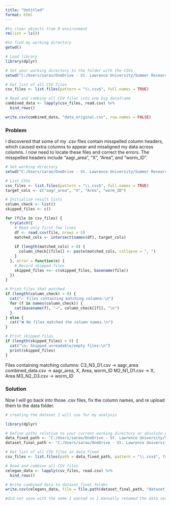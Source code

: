 ```yaml
---
title: "Untitled"
format: html
---
```


```r
#to clear objects from R environment
rm(list = ls())
```


```r
#to find my working directory 
getwd()
```


```r
# Load library
library(dplyr)

# Set your working directory to the folder with the CSVs
setwd("C:/Users/sarao/OneDrive - St. Lawrence University/Summer Research/summer research/C.elegans/data/data_original")

# Get list of all CSV files
csv_files <- list.files(pattern = "\\.csv$", full.names = TRUE)

# Read and combine all CSV files into one big dataframe
combined_data <- lapply(csv_files, read.csv) %>%
  bind_rows()

write.csv(combined_data, "data_original.csv", row.names = FALSE)


```

### Problem
I discovered that some of my .csv files contain misspelled column headers, which caused extra columns to appear and misaligned my data across columns. I now need to locate these files and correct the errors. The misspelled headers include "aagr_area", "X", "Area", and "worm_ID".


```r
# Set working directory
setwd("C:/Users/sarao/OneDrive - St. Lawrence University/Summer Research/summer research/C.elegans/data/data_original")

# List CSVs
csv_files <- list.files(pattern = "\\.csv$", full.names = TRUE)
target_cols <- c("aagr_area", "X", "Area", "worm_ID")

# Initialize result lists
column_check <- list()
skipped_files <- c()

for (file in csv_files) {
  tryCatch({
    # Read only first few lines
    df <- read.csv(file, nrows = 5)
    matched_cols <- intersect(names(df), target_cols)
    
    if (length(matched_cols) > 0) {
      column_check[[file]] <- paste(matched_cols, collapse = ", ")
    }
  }, error = function(e) {
    # Record skipped files
    skipped_files <<- c(skipped_files, basename(file))
  })
}

# Print files that matched
if (length(column_check) > 0) {
  cat("✅ Files containing matching columns:\n")
  for (f in names(column_check)) {
    cat(basename(f), "→", column_check[[f]], "\n")
  }
} else {
  cat("❌ No files matched the column names.\n")
}

# Print skipped files
if (length(skipped_files) > 0) {
  cat("\n⚠️ Skipped unreadable/empty files:\n")
  print(skipped_files)
}

```

Files containing matching columns:
C3_N3_D1.csv → aagr_area 
combined_data.csv → aagr_area, X, Area, worm_ID 
M2_N1_D1.csv → X, Area 
M3_N2_D3.csv → worm_ID 

### Solution
Now I will go back into those .csv files, fix the column names, and re upload them to the data folder.

```r
# creating the dataset I will use for my analysis

library(dplyr)

# Define paths relative to your current working directory or absolute paths
data_fixed_path <- "C:/Users/sarao/OneDrive - St. Lawrence University/Summer Research/summer research/C.elegans/data/data_fixed"
dataset_final_path <- "C:/Users/sarao/OneDrive - St. Lawrence University/Summer Research/summer research/C.elegans/data/dataset_final"

# Get list of all CSV files in data_fixed
csv_files <- list.files(path = data_fixed_path, pattern = "\\.csv$", full.names = TRUE)

# Read and combine all CSV files
celegan_data <- lapply(csv_files, read.csv) %>%
  bind_rows()

# Write combined data to dataset_final folder
write.csv(celegans_data, file = file.path(dataset_final_path, "dataset_final.csv"), row.names = FALSE)

#did not save with the name I wanted so I manually renamed the data set 
```

